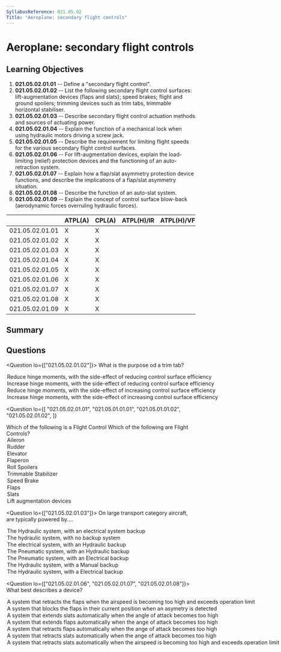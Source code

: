 ```yaml
---
SyllabusReference: 021.05.02
Title: "Aeroplane: secondary flight controls"
---
```


# Aeroplane: secondary flight controls

## Learning Objectives

1. **021.05.02.01.01** -- Define a "secondary flight control".
2. **021.05.02.01.02** -- List the following secondary flight control surfaces:
   lift-augmentation devices (flaps and slats); speed brakes; flight and ground
   spoilers; trimming devices such as trim tabs, trimmable horizontal
   stabiliser.
3. **021.05.02.01.03** -- Describe secondary flight control actuation methods
   and sources of actuating power.
4. **021.05.02.01.04** -- Explain the function of a mechanical lock when using
   hydraulic motors driving a screw jack.
5. **021.05.02.01.05** -- Describe the requirement for limiting flight speeds
   for the various secondary flight control surfaces.
6. **021.05.02.01.06** -- For lift-augmentation devices, explain the
   load-limiting (relief) protection devices and the functioning of an
   auto-retraction system.
7. **021.05.02.01.07** -- Explain how a flap/slat asymmetry protection device
   functions, and describe the implications of a flap/slat asymmetry situation.
8. **021.05.02.01.08** -- Describe the function of an auto-slat system.
9. **021.05.02.01.09** -- Explain the concept of control surface blow-back
   (aerodynamic forces overruling hydraulic forces).

|                 | ATPL(A) | CPL(A) | ATPL(H)/IR | ATPL(H)/VFR | CPL(H) | IR  | CBIR(A) |
| --------------- | ------- | ------ | ---------- | ----------- | ------ | --- | ------- |
| 021.05.02.01.01 | X       | X      |            |             |        |     |         |
| 021.05.02.01.02 | X       | X      |            |             |        |     |         |
| 021.05.02.01.03 | X       | X      |            |             |        |     |         |
| 021.05.02.01.04 | X       | X      |            |             |        |     |         |
| 021.05.02.01.05 | X       | X      |            |             |        |     |         |
| 021.05.02.01.06 | X       | X      |            |             |        |     |         |
| 021.05.02.01.07 | X       | X      |            |             |        |     |         |
| 021.05.02.01.08 | X       | X      |            |             |        |     |         |
| 021.05.02.01.09 | X       | X      |            |             |        |     |         |

## Summary

## Questions

<Question lo={["021.05.02.01.02"]}>
  <Text variant="oneCorrect">What is the purpose od a trim tab?</Text>
  <Option subject={[[]]}>
    Reduce hinge moments, with the side-effect of reducing control surface
    efficiency
  </Option>
  <Option>
    Increase hinge moments, with the side-effect of reducing control surface
    efficiency
  </Option>
  <Option>
    Reduce hinge moments, with the side-effect of increasing control surface
    efficiency
  </Option>
  <Option>
    Increase hinge moments, with the side-effect of increasing control surface
    efficiency
  </Option>
</Question>

<Question
  lo={[
    "021.05.02.01.01",
    "021.05.01.01.01",
    "021.05.01.01.02",
    "021.05.02.01.02",
  ]}
>
  <Text variant="oneCorrect">
    Which of the following is a <Subject /> Flight Control
  </Text>
  <Text variant="multipleCorrect" select={4}>
    Which of the following are <Subject /> Flight Controls?
  </Text>
  <Option subject={[["Primary"]]}>Aileron</Option>
  <Option subject={[["Primary"]]}>Rudder</Option>
  <Option subject={[["Primary"]]}>Elevator</Option>
  <Option subject={[["Primary"]]}>Flaperon</Option>
  <Option subject={[["Primary"]]}>Roll Spoilers</Option>
  <Option subject={[["Secondary"]]}>Trimmable Stabilizer</Option>
  <Option subject={[["Secondary"]]}>Speed Brake</Option>
  <Option subject={[["Secondary"]]}>Flaps</Option>
  <Option subject={[["Secondary"]]}>Slats</Option>
  <Option subject={[["Secondary"]]}>Lift augmentation devices</Option>
</Question>

<Question lo={["021.05.02.01.03"]}>
  <Text variant="oneCorrect">
    On large transport category aircraft, <Subject /> are typically powered
    by....
  </Text>
  <Option
    subject={[["trailing edge flaps"], ["leading edge devices"], [" slats"]]}
  >
    The Hydraulic system, with an electrical system backup
  </Option>
  <Option
    subject={[["horizontal stabilizer"], ["speed brakes"]]}
    why="These systems are not as essential as the other primary and secondary system. In case of failure, the plane is still flyable."
  >
    The hydraulic system, with no backup system
  </Option>
  <Option>The electrical system, with an Hydraulic backup</Option>
  <Option>The Pneumatic system, with an Hydraulic backup</Option>
  <Option>The Pneumatic system, with an Electrical backup</Option>
  <Option>The Hydraulic system, with a Manual backup</Option>
  <Option>The Hydraulic system, with a Electrical backup</Option>
</Question>

<Question lo={["021.05.02.01.06", "021.05.02.01.07", "021.05.02.01.08"]}>
  <Text variant="oneCorrect">
    What best describes a <Subject /> device?
  </Text>
  <Option subject={[["flap load relief"], ["flap load-limiting protection"]]}>
    A system that retracts the flaps when the airspeed is becoming too high and
    exceeds operation limit
  </Option>
  <Option subject={[["flap asymmetry protection"]]}>
    A system that blocks the flaps in their current position when an asymetry is
    detected
  </Option>
  <Option subject={[["auto slat"]]}>
    A system that extends slats automatically when the angle of attack becomes
    too high
  </Option>
  <Option>
    A system that extends flaps automatically when the ange of attack becomes
    too high
  </Option>
  <Option>
    A system that retracts flaps automatically when the ange of attack becomes
    too high
  </Option>
  <Option>
    A system that retracts slats automatically when the ange of attack becomes
    too high
  </Option>
  <Option>
    A system that retracts slats automatically when the airspeed is becoming too
    high and exceeds operation limit
  </Option>
</Question>
